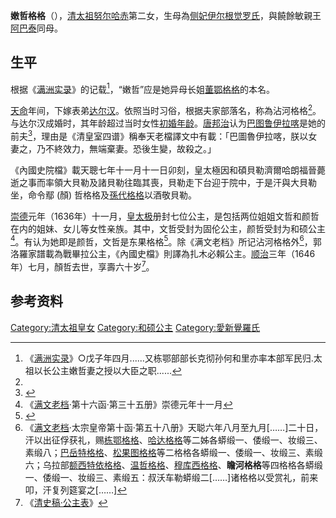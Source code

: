 {{東亞女性歷史人物
| 名稱=嫩哲格格
| 身份=[[清朝|清朝]]公主
| 畫像=
| 說明=
| 姓=爱新觉罗
| 名=有认为是“颜哲”
| 封爵=[[和碩公主|和碩公主]]
| 位號=
| 封號=
| 出生年=1587年
| 逝世年=1646年
| 諡號=
| 墳墓=
| 父親=[[努尔哈赤|清太祖努尔哈赤]]
| 同胞兄弟=[[阿巴泰|阿巴泰]]
| 母親=[[福晋伊尔根觉罗氏|伊尔根觉罗氏]]
|}}
'''嫩哲格格'''（{{bd|1587年||1646年||嫩哲格格}}），[[努尔哈赤|清太祖努尔哈赤]]第二女，生母為[[福晋伊尔根觉罗氏|侧妃伊尔根觉罗氏]]，與饒餘敏親王[[阿巴泰|阿巴泰]]同母。

==生平==

根据《[[满洲实录|满洲实录]]》的记载<ref>《[[满洲实录|满洲实录]]》○戊子年四月......又栋鄂部部长克彻孙何和里亦率本部军民归.太祖以长公主嫩哲妻之授以大臣之职......</ref>，“嫩哲”应是她异母长姐[[东果格格|董鄂格格]]的本名。

[[天命_(后金)|天命]]年间，下嫁表弟[[达尔汉|达尔汉]]。依照当时习俗，根据夫家部落名，称為沾河格格<ref name=a1/>。与达尔汉成婚时，其年龄超过当时女性[[初婚年龄|初婚年龄]]。[[唐邦治|唐邦治]]认为[[巴图鲁伊拉喀|巴图鲁伊拉喀]]是她的前夫<ref>{{Cite web |url=http://gb.cri.cn/9223/2006/04/30/1266@1026354.htm |title=皇帝之女非“格格” 清朝公主“大盤點”（圖） |accessdate=2017-12-07 |author=編輯:鄒勇 |date=2006-04-30 |work= |publisher= |language=Zh-hant |archive-date=2017-12-07 |archive-url=https://web.archive.org/web/20171207085634/http://gb.cri.cn/9223/2006/04/30/1266@1026354.htm |dead-url=no }}</ref>，理由是《清皇室四谱》稱奉天老檔譯文中有載：「巴圖魯伊拉喀，朕以女妻之，乃不終效力，無端棄妻。恐後生變，故殺之。」

《內國史院檔》載天聰七年十一月十一日卯刻，皇太極因和碩貝勒濟爾哈朗福晉薨逝之事而率領大貝勒及諸貝勒往臨其喪，貝勒走下台迎于院中，于是汗與大貝勒坐，命令鄢 (顏) 哲格格及[[孙岱|孫代格格]]以酒敬貝勒。

[[崇德|崇德]]元年（1636年）十一月，[[皇太极|皇太极]]册封七位公主，是包括两位姐姐文哲和颜哲在内的姐妹、女儿等女性亲族。其中，文哲受封为固伦公主，颜哲受封为和硕公主<ref>《[[满文老档|满文老档]]·第十六函·第三十五册》崇德元年十一月</ref>。有认为她即是颜哲，文哲是东果格格<ref>{{Cite journal
|quotes = 
|last = 
|first = 
|author = 王艳春
|coauthors = 
|date = 2011
|year = 
|month = 
|title = 《清太祖、太宗朝公主考证拾零》
|journal = 沈阳故宫博物院院刊
|volume = 
|issue = 2011年总第11期
|pages = 
|publisher = 沈阳故宫博物院
|location = 辽宁省沈阳市
|issn = 
|pmid = 
|doi = 
|bibcode = 
|oclc = 
|id = 
|url = http://www.cnki.com.cn/Journal/I-I4-SYBW-2011.htm
|language = Zh-hans
|format = 
|accessdate = 
|laysummary = 
|laysource = 
|laydate = 
|quote = 
|archive-date = 2019-06-06
|archive-url = https://web.archive.org/web/20190606022208/http://www.cnki.com.cn/Journal/I-I4-SYBW-2011.htm
|dead-url = no
}}</ref>。除《满文老档》所记沾河格格外<ref name="a1">《[[满文老档|满文老档]]·太宗皇帝第十函·第五十八册》天聪六年八月至九月[……]二十日，汗以出征俘获礼，赐[[端莊固倫公主|栋鄂格格]]、[[莽古濟|哈达格格]]等二姊各蟒缎一、倭缎一、妆缎三、素缎八；[[孙岱|巴岳特格格]]、[[松古图|松果图格格]]等二格格各蟒缎一、倭缎一、妆缎三、素缎六；乌拉部[[额实泰|额西特依格格]]、[[额恩哲|温哲格格]]、[[穆库什|穆库西格格]]、'''瞻河格格'''等四格格各蟒缎一、倭缎一、妆缎三、素缎五：叔沃车勒蟒缎二[……]诸格格以受赏礼，前来叩，汗复列筵宴之[……]</ref>，郭洛羅家譜載為戰畢拉公主，《內國史檔》則譯為扎木必賴公主。[[顺治|顺治]]三年（1646年）七月，顏哲去世，享壽六十岁<ref>《[[s:清史稿/卷166|清史稿·公主表]]》</ref>。

==参考资料==
<div style="font-size:small" class="references-2column"> 
<references />
</div>

{{清太祖皇室}}
[[Category:清太祖皇女|Category:清太祖皇女]]
[[Category:和硕公主|Category:和硕公主]]
[[Category:愛新覺羅氏|Category:愛新覺羅氏]]